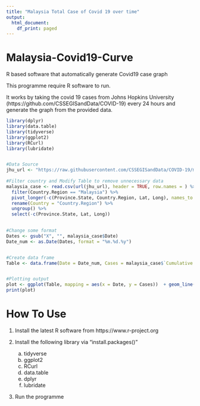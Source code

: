 ```yaml
---
title: "Malaysia Total Case of Covid 19 over time"
output:
  html_document:
    df_print: paged
---
```


# Malaysia-Covid19-Curve
R based software that automatically generate Covid19 case graph

This programme require R software to run.

It works by taking the covid 19 cases from Johns Hopkins University (https://github.com/CSSEGISandData/COVID-19) every 24 hours and generate the graph from the provided data.


```r
library(dplyr)
library(data.table)
library(tidyverse)
library(ggplot2)
library(RCurl)
library(lubridate)


#Data Source
jhu_url <- "https://raw.githubusercontent.com/CSSEGISandData/COVID-19/master/csse_covid_19_data/csse_covid_19_time_series/time_series_covid19_confirmed_global.csv"
            
#Filter country and Modify Table to remove unnecessary data
malaysia_case <- read.csv(url(jhu_url), header = TRUE, row.names = ) %>%
  filter(Country.Region == "Malaysia") %>%
  pivot_longer(-c(Province.State, Country.Region, Lat, Long), names_to = "Date", values_to = "Cumulative Cases") %>%
  rename(Country = "Country.Region") %>%
  ungroup() %>% 
  select(-c(Province.State, Lat, Long))
 

#Change some format
Dates <- gsub("X", "", malaysia_case$Date)
Date_num <- as.Date(Dates, format = "%m.%d.%y")


#Create data frame
Table <- data.frame(Date = Date_num, Cases = malaysia_case$`Cumulative Cases`)


#Plotting output
plot <- ggplot(Table, mapping = aes(x = Date, y = Cases))  + geom_line()
print(plot)

```



# How To Use
1) Install the latest R software from https://www.r-project.org
2) Install the following library via "install.packages()"

    a) tidyverse
    b) ggplot2
    c) RCurl
    d) data.table
    e) dplyr
    f) lubridate

3) Run the programme

